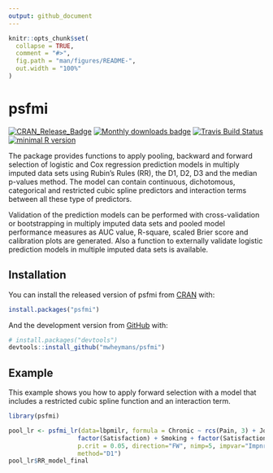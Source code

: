 ```yaml
---
output: github_document
---
```


<!-- README.md is generated from README.Rmd. Please edit that file -->

```r
knitr::opts_chunk$set(
  collapse = TRUE,
  comment = "#>",
  fig.path = "man/figures/README-",
  out.width = "100%"
)
```

# psfmi

[![CRAN_Release_Badge](https://www.r-pkg.org/badges/version-ago/psfmi)](https://CRAN.R-project.org/package=psfmi)
[![Monthly downloads badge](https://cranlogs.r-pkg.org/badges/last-month/psfmi?color=blue)](https://CRAN.R-project.org/package=psfmi)
[![Travis Build Status](https://travis-ci.com/mwheymans/psfmi.svg?branch=master)](https://travis-ci.org/mwheymans/psfmi) 
[![minimal R version](https://img.shields.io/badge/R%3E%3D-3.6.0-6666ff.svg)](https://cran.r-project.org/)

The package provides functions to apply pooling, backward and forward selection 
of logistic and Cox regression prediction models in multiply imputed data sets 
using Rubin's Rules (RR), the D1, D2, D3 and the median p-values method. 
The model can contain	continuous, dichotomous, categorical and restricted cubic 
spline predictors and interaction terms between all these type of predictors. 

Validation of the prediction models can be performed with cross-validation or bootstrapping 
in multiply imputed data sets and pooled model performance measures as AUC value, 
R-square, scaled Brier score and calibration plots are generated. Also a function 
to externally validate logistic	prediction models in multiple imputed data sets
is available.

## Installation

You can install the released version of psfmi from [CRAN](https://CRAN.R-project.org) with:

``` r
install.packages("psfmi")
```
And the development version from [GitHub](https://github.com/) with:

``` r
# install.packages("devtools")
devtools::install_github("mwheymans/psfmi")
```

## Example

This example shows you how to apply forward selection with a model that includes a 
restricted cubic spline function and an interaction term.

```r
library(psfmi)

pool_lr <- psfmi_lr(data=lbpmilr, formula = Chronic ~ rcs(Pain, 3) + JobDemands + rcs(Tampascale, 3) +
                   factor(Satisfaction) + Smoking + factor(Satisfaction)*rcs(Pain, 3) ,
                   p.crit = 0.05, direction="FW", nimp=5, impvar="Impnr",
                   method="D1")
pool_lr$RR_model_final

```

